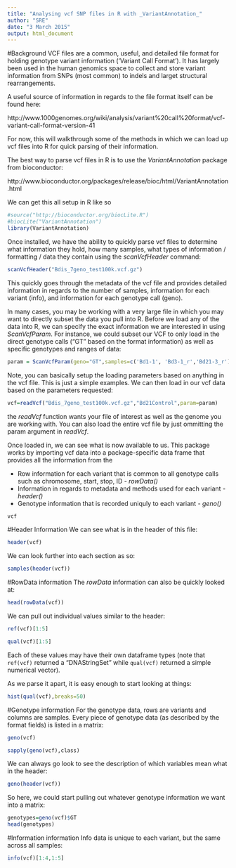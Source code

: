 ```yaml
---
title: "Analysing vcf SNP files in R with _VariantAnnotation_"
author: "SRE"
date: "3 March 2015"
output: html_document
---
```

#Background
VCF files are a common, useful, and detailed file format for holding genotype variant information ('Variant Call Format'). It has largely been used in the human genomics space to collect and store variant information from SNPs (most common) to indels and larget structural rearrangements.

A useful source of information in regards to the file format itself can be found here:

http://www.1000genomes.org/wiki/analysis/variant%20call%20format/vcf-variant-call-format-version-41

For now, this will walkthrough some of the methods in which we can load up vcf files into R for quick parsing of their information.

The best way to parse vcf files in R is to use the _VariantAnnotation_ package from bioconductor:

http://www.bioconductor.org/packages/release/bioc/html/VariantAnnotation.html

We can get this all setup in R like so

```r
#source("http://bioconductor.org/biocLite.R")
#biocLite("VariantAnnotation")
library(VariantAnnotation)
```

Once installed, we have the ability to quickly parse vcf files to determine what information they hold, how many samples, what types of information / formatting / data they contain using the _scanVcfHeader_ command:
```r
scanVcfHeader("Bdis_7geno_test100k.vcf.gz")

```
This quickly goes through the metadata of the vcf file and provides detailed information in regards to the number of samples, information for each variant (info), and information for each genotype call (geno).

In many cases, you may be working with a very large file in which you may want to directly subset the data you pull into R. Before we load any of the data into R, we can specify the exact information we are interested in using _ScanVcfParam_. For instance, we could subset our VCF to only load in the direct genotype calls ("GT" based on the format information) as well as specific genotypes and ranges of data:
```r
param = ScanVcfParam(geno="GT",samples=c('Bd1-1', 'Bd3-1_r','Bd21-3_r'),which=GRanges("Bd1", IRanges(1, 50000)))
```

Note, you can basically setup the loading parameters based on anything in the vcf file. This is just a simple examples. We can then load in our vcf data based on the parameters requested:
```r
vcf=readVcf("Bdis_7geno_test100k.vcf.gz","Bd21Control",param=param)
```

the _readVcf_ function wants your file of interest as well as the genome you are working with. You can also load the entire vcf file by just ommitting the param argument in _readVcf_. 

Once loaded in, we can see what is now available to us. This package works by importing vcf data into a package-specific data frame that provides all the information from the

* Row information for each variant that is common to all genotype calls such as chromosome, start, stop, ID - _rowData()_
* Information in regards to metadata and methods used for each variant - _header()_
* Genotype information that is recorded uniquly to each variant - _geno()_

```r
vcf
```

#Header Information
We can see what is in the header of this file:
```r
header(vcf)
```

We can look further into each section as so:
```r
samples(header(vcf))
```

#RowData information
The _rowData_ information can also be quickly looked at:
```r
head(rowData(vcf))
```

We can pull out individual values similar to the header:
```r
ref(vcf)[1:5]

qual(vcf)[1:5]
```

Each of these values may have their own dataframe types (note that ```ref(vcf)``` returned a "DNAStringSet" while ```qual(vcf)``` returned a simple numerical vector).

As we parse it apart, it is easy enough to start looking at things:
```r
hist(qual(vcf),breaks=50)
```

#Genotype information
For the genotype data, rows are variants and columns are samples. Every piece of genotype data (as described by the format fields) is listed in a matrix:

```r
geno(vcf)

sapply(geno(vcf),class)
```

We can always go look to see the description of which variables mean what in the header:
```r
geno(header(vcf))
```

So here, we could start pulling out whatever genotype information we want into a matrix:
```r
genotypes=geno(vcf)$GT
head(genotypes)
```

#Information information
Info data is unique to each variant, but the same across all samples:
```r
info(vcf)[1:4,1:5]
```
